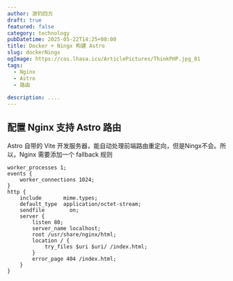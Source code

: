 ```yaml
---
author: 游钓四方
draft: true
featured: false
category: technology
pubDatetime: 2025-05-22T14:25+08:00
title: Docker + Ningx 构建 Astro 
slug: dockerNingx
ogImage: https://cos.lhasa.icu/ArticlePictures/ThinkPHP.jpg_81
tags:
  - Nginx
  - Astro
  - 路由
  
description: ....
---
```



## 配置 Nginx 支持 Astro 路由

Astro 自带的 Vite 开发服务器，能自动处理前端路由重定向，但是Ningx不会。所以，Nginx 需要添加一个 fallback 规则
```nginx
worker_processes 1;
events {
    worker_connections 1024;
}
http {
    include       mime.types;
    default_type  application/octet-stream;
    sendfile        on;
    server {
        listen 80;
        server_name localhost;
        root /usr/share/nginx/html;
        location / {
            try_files $uri $uri/ /index.html;
        }
        error_page 404 /index.html;
    }
}
```